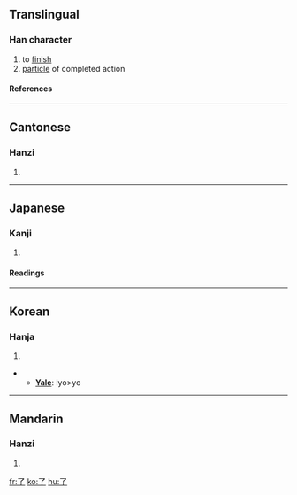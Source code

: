 {{see|瞭}}<!-- may be replaced by zh-forms -->

==Translingual==
{{Han stroke|[[Image:了-order.gif]]}}
===Han character===
{{Han char|rn=6|rad=亅|as=01|sn=2|four=1720<sub>7</sub>|canj=弓弓 (NN)}}
# to [[finish]]
# [[particle]] of completed action
====References====
{{Han ref|kx=0085.110|dkj=00226|dj=0173.200|hdz=10048.060|uh=4E86|ud=20102|bh=A446|bd=42054}}
----
==Cantonese==
===Hanzi===
{{yue-hanzi|jyut=|y=liu5}}
# {{defn|Cantonese}}
----
==Japanese==
===Kanji===
{{ja-kanji|grade=c|rs=亅01}}
# {{defn|Japanese}}
====Readings====
{{ja-readings|on=[[りょう]] (ryō)|kun=[[おわる]] (owaru), [[ついに]] (tsuini)}}
----
==Korean==
===Hanja===
{{ko-hanja|hangeul=료>요|rv=ryo>yo|mr=ryo>yo}}
# {{defn|Korean}}
** '''[[Yale]]''': lyo>yo 
----
==Mandarin==
===Hanzi===
{{cmn-hanzi|pin=[[le]] (le5), [[liǎo]] (liao3)|wg= le<sup>5</sup>, liao<sup>3</sup>}}
# {{defn|Mandarin}}

[[fr:了]]
[[ko:了]]
[[hu:了]]